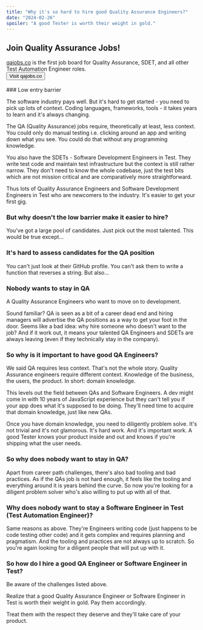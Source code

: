 ```yaml
---
title: "Why it's so hard to hire good Quality Assurance Engineers?"
date: "2024-02-26"
spoiler: "A good Tester is worth their weight in gold."
---
```


 <div
    className="bg-blue-200 text-gray-800 pt-4 pb-6 px-6 rounded-lg flex flex-col items-center justify-center ">
    <h2 className="font-bold text-lg text-center">Join Quality Assurance Jobs!</h2>
    <div className="text-center pb-6">
    <a className="text-black" href={`https://www.qajobs.co/`}>qajobs.co</a> is the first job board for Quality Assurance, SDET, and all other Test
               Automation Engineer roles.
    </div>
    <a href="https://www.qajobs.co" style={{border: `none`}}>
        <button
            className="bg-yellow-500 text-gray-800 px-4 py-2 rounded hover:bg-yellow-600 font-bold">Visit
            qajobs.co
        </button>
    </a>
</div>

<CTA/>
<br/>
### Low entry barrier

The software industry pays well. But it's hard to get started - you need to pick up lots of context. Coding
 languages, frameworks, tools - it takes years to learn and it's always changing.

The QA (Quality Assurance) jobs require, theoretically at least, less context. You could only do manual
testing i.e. clicking around an app and writing down what you see. You could do that without any programming knowledge.

You also have the SDETs - Software Development Engineers in Test. They write test code and maintain test infrastructure
 but the context is still rather narrow. They don't need to know the whole codebase, just the test bits which are not
 mission critical and are comparatively more straightforward.

Thus lots of Quality Assurance Engineers and Software Development Engineers in Test who are newcomers to the
industry. It's easier to get your first gig.

### But why doesn't the low barrier make it easier to hire?

You've got a large pool of candidates. Just pick out the most talented. This would be true
except...

### It's hard to assess candidates for the QA position

You can't just look at their GitHub profile. You can't ask them to write a function that reverses a string. But also...

### Nobody wants to stay in QA

A Quality Assurance Engineers who want to move on to development.

Sound familiar? QA is seen as a bit of a career dead end and hiring managers will advertise the QA positions as a way
to get your foot in the door. Seems like a bad idea: why hire someone who doesn't want to the job? And if it work out,
it means your talented QA Engineers and SDETs are always leaving (even if they technically stay in the company).

### So why is it important to have good QA Engineers?

We said QA requires less context. That's not the whole story. Quality Assurance engineers require different context.
Knowledge of the business, the users, the product. In short: domain knowledge.

This levels out the field between QAs and Software Engineers. A dev might come in with 10 years of JavaScript experience
but they can't tell you if your app does what it's supposed to be doing. They'll need time to acquire that domain
knowledge, just like new QAs.

Once you have domain knowledge, you need to diligently problem solve. It's not trivial and it's not glamorous.
It's hard work. And it's important work. A good Tester knows your product inside and out and knows if you're shipping
what the user needs.

### So why does nobody want to stay in QA?

Apart from career path challenges, there's also bad tooling and bad practices. As if the QAs job is not hard enough,
it feels like the tooling and everything around it is years behind the curve. So now you're looking for a diligent
problem solver who's also willing to put up with all of that.

### Why does nobody want to stay a Software Engineer in Test (Test Automation Engineer)?

Same reasons as above. They're Engineers writing code (just happens to be code testing other code) and it gets
complex and requires planning and pragmatism. And the tooling and practices are not always up to scratch.
So you're again looking for a diligent people that will put up with it.

### So how do I hire a good QA Engineer or Software Engineer in Test?

Be aware of the challenges listed above.

Realize that a good Quality Assurance Engineer or Software Engineer in Test
is worth their weight in gold. Pay them accordingly.

Treat them with the respect they deserve and they'll take care of your product.

<CTA/>

<br/>

